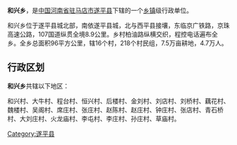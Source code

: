 {{中国乡级行政区
| 行政区全称 = 和兴乡
| 景观照片文件名 =
| 景观照片描述 =
| 汉语拼音 =
| 通用拼音 =
| 注音符號 =
| 其它标音类型1 =
| 其它标音1 =
| 其它标音类型2 =
| 其它标音2 =
| 其它语言类型1 =
| 其它语言地名1 =
| 其它语言类型2 =
| 其它语言地名2 =
| 上级行政区 = [[河南省|河南省]][[驻马店市|驻马店市]][[遂平县|遂平县]]
| 行政区类别 = [[乡镇|乡镇]]
| 行政区划代码 =
| 地理坐标 =
| 总面积 =
| 户籍人口 =
| 户籍人口年份 =
| 常住人口 =
| 常住人口年份 =
| 人口密度 =
| 行政区划 =
| 官方网站 =
| 政府驻地 =
| 邮政编码 =
| 毗邻行政区 =
| 位置图文件名 =
| 位置图描述 =
}}
'''和兴乡'''，是[[中华人民共和国|中国]][[河南省|河南省]][[驻马店市|驻马店市]][[遂平县|遂平县]]下辖的一个[[乡镇|乡镇]]级行政单位。

和兴乡位于遂平县城北部，南依遂平县城，北与西平县接壤，东临京广铁路，京珠高速公路，107国道纵贯全境8.9公里。乡村柏油路纵横交织，程控电话遍布全乡。全乡总面积96平方公里，辖16个村，218个村民组，7.5万亩耕地，4.7万人。

== 行政区划 ==
'''和兴乡'''共辖以下地区：

和兴村、大牛村、程台村、恒兴村、后楼村、金刘村、刘店村、刘桥村、藕花村、魏楼村、吴阁村、席庄村、张庄村、赵陈村、赵庄村、钟庄村、张店村、青石桥村、大刘庄村、火龙庙村、李屯村、李庄村、孙庄村、草庙村。

{{河南小作品}}
{{遂平县行政区划}}

[[Category:遂平县|Category:遂平县]]
